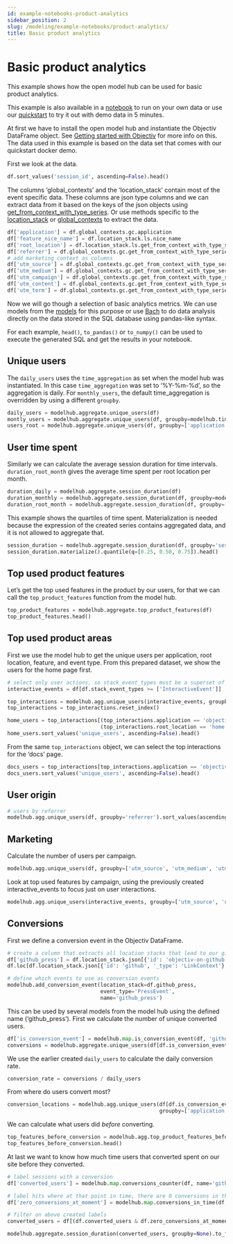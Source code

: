 ```yaml
---
id: example-notebooks-product-analytics
sidebar_position: 2
slug: /modeling/example-notebooks/product-analytics/
title: Basic product analytics
---
```


# Basic product analytics

This example shows how the open model hub can be used for basic product analytics.

This example is also available in a [notebook](https://github.com/objectiv/objectiv-analytics/blob/main/notebooks/basic-product-analytics.ipynb)
to run on your own data or use our
[quickstart](https://objectiv.io/docs/home/quickstart-guide/) to try it out with demo data in 5 minutes.

At first we have to install the open model hub and instantiate the Objectiv DataFrame object. See
[Getting started with Objectiv](/modeling/example-notebooks/index.mdx#getting-started-with-objectiv) for more info on this. The data used in this example is
based on the data set that comes with our quickstart docker demo.

First we look at the data.

```python
df.sort_values('session_id', ascending=False).head()
```

The columns ‘global_contexts’ and the ‘location_stack’ contain most of the event specific data. These columns
are json type columns and we can extract data from it based on the keys of the json objects using
[get_from_context_with_type_series](/modeling/open-model-hub/api-reference/SeriesGlobalContexts/modelhub.SeriesGlobalContexts.objectiv.mdx).
Or use methods specific to the [location_stack](/modeling/example-notebooks/open-taxonomy.mdx#location-stack) or [global_contexts](/modeling/example-notebooks/open-taxonomy.mdx#global-contexts) to extract the data.

```python
df['application'] = df.global_contexts.gc.application
df['feature_nice_name'] = df.location_stack.ls.nice_name
df['root_location'] = df.location_stack.ls.get_from_context_with_type_series(type='RootLocationContext', key='id')
df['referrer'] = df.global_contexts.gc.get_from_context_with_type_series(type='HttpContext', key='referrer')
# add marketing context as columns
df['utm_source'] = df.global_contexts.gc.get_from_context_with_type_series(type='MarketingContext', key='source')
df['utm_medium'] = df.global_contexts.gc.get_from_context_with_type_series(type='MarketingContext', key='medium')
df['utm_campaign'] = df.global_contexts.gc.get_from_context_with_type_series(type='MarketingContext', key='campaign')
df['utm_content'] = df.global_contexts.gc.get_from_context_with_type_series(type='MarketingContext', key='content')
df['utm_term'] = df.global_contexts.gc.get_from_context_with_type_series(type='MarketingContext', key='term')
```

Now we will go though a selection of basic analytics metrics. We can use models from the [models](/modeling/open-model-hub/models/index.mdx)
for this purpose or use [Bach](/modeling/bach/index.mdx) to do data analysis directly on the data stored in the SQL database using
pandas-like syntax.

For each example, `head()`, `to_pandas()` or `to_numpy()` can be used to execute the generated SQL and get
the results in your notebook.

## Unique users

The `daily_users` uses the `time_aggregation` as set when the model hub was instantiated. In this case
`time_aggregation` was set to ‘%Y-%m-%d’, so the aggregation is daily. For `monthly_users`, the
default time_aggregation is overridden by using a different `groupby`.

```python
daily_users = modelhub.aggregate.unique_users(df)
montly_users = modelhub.aggregate.unique_users(df, groupby=modelhub.time_agg(df, '%Y-%m'))
users_root = modelhub.aggregate.unique_users(df, groupby=['application', 'root_location'])
```

## User time spent

Similarly we can calculate the average session duration for time intervals. `duration_root_month` gives the
average time spent per root location per month.

```python
duration_daily = modelhub.aggregate.session_duration(df)
duration_monthly = modelhub.aggregate.session_duration(df, groupby=modelhub.time_agg(df, '%Y-%m'))
duration_root_month = modelhub.aggregate.session_duration(df, groupby=['root_location', modelhub.time_agg(df, '%Y-%m')])
```

This example shows the quartiles of time spent. Materialization is needed because the expression of the
created series contains aggregated data, and it is not allowed to aggregate that.

```python
session_duration = modelhub.aggregate.session_duration(df, groupby='session_id', exclude_bounces=False)
session_duration.materialize().quantile(q=[0.25, 0.50, 0.75]).head()
```

## Top used product features

Let’s get the top used features in the product by our users, for that we can call the `top_product_features` function from the model hub.

```python
top_product_features = modelhub.aggregate.top_product_features(df)
top_product_features.head()
```

## Top used product areas

First we use the model hub to get the unique users per application, root location, feature, and event type.
From this prepared dataset, we show the users for the home page first.

```python
# select only user actions, so stack_event_types must be a superset of ['InteractiveEvent']
interactive_events = df[df.stack_event_types >= ['InteractiveEvent']]

top_interactions = modelhub.agg.unique_users(interactive_events, groupby=['application','root_location','feature_nice_name', 'event_type'])
top_interactions = top_interactions.reset_index()

home_users = top_interactions[(top_interactions.application == 'objectiv-website') &
                              (top_interactions.root_location == 'home')]
home_users.sort_values('unique_users', ascending=False).head()
```

From the same `top_interactions` object, we can select the top interactions for the ‘docs’ page.

```python
docs_users = top_interactions[top_interactions.application == 'objectiv-docs']
docs_users.sort_values('unique_users', ascending=False).head()
```

## User origin

```python
# users by referrer
modelhub.agg.unique_users(df, groupby='referrer').sort_values(ascending=False).head()
```

## Marketing

Calculate the number of users per campaign.

```python
modelhub.agg.unique_users(df, groupby=['utm_source', 'utm_medium', 'utm_campaign', 'utm_content', 'utm_term'])
```

Look at top used features by campaign, using the previously created interactive_events to focus just on user
interactions.

```python
modelhub.agg.unique_users(interactive_events, groupby=['utm_source', 'utm_term', 'feature_nice_name', 'event_type'])
```

## Conversions

First we define a conversion event in the Objectiv DataFrame.

```python
# create a column that extracts all location stacks that lead to our github
df['github_press'] = df.location_stack.json[{'id': 'objectiv-on-github', '_type': 'LinkContext'}:]
df.loc[df.location_stack.json[{'id': 'github', '_type': 'LinkContext'}:]!=[],'github_press'] = df.location_stack

# define which events to use as conversion events
modelhub.add_conversion_event(location_stack=df.github_press,
                              event_type='PressEvent',
                              name='github_press')
```

This can be used by several models from the model hub using the defined name (‘github_press’). First we calculate
the number of unique converted users.

```python
df['is_conversion_event'] = modelhub.map.is_conversion_event(df, 'github_press')
conversions = modelhub.aggregate.unique_users(df[df.is_conversion_event])
```

We use the earlier created `daily_users` to calculate the daily conversion rate.

```python
conversion_rate = conversions / daily_users
```

From where do users convert most?

```python
conversion_locations = modelhub.agg.unique_users(df[df.is_conversion_event],
                                                 groupby=['application', 'feature_nice_name', 'event_type'])
```

We can calculate what users did _before_ converting.

```python
top_features_before_conversion = modelhub.agg.top_product_features_before_conversion(df)
top_features_before_conversion.head()
```

At last we want to know how much time users that converted spent on our site before they converted.

```python
# label sessions with a conversion
df['converted_users'] = modelhub.map.conversions_counter(df, name='github_press') >= 1

# label hits where at that point in time, there are 0 conversions in the session
df['zero_conversions_at_moment'] = modelhub.map.conversions_in_time(df, 'github_press') == 0

# filter on above created labels
converted_users = df[(df.converted_users & df.zero_conversions_at_moment)]

modelhub.aggregate.session_duration(converted_users, groupby=None).to_frame().head()
```
